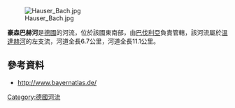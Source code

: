 {{Coord|47.97962|N|11.00297|E|display=title}}
[[Image:Hauser_Bach.jpg|right]]

'''豪森巴赫河'''是[[德國|德國]]的河流，位於該國東南部，由[[巴伐利亞|巴伐利亞]]負責管轄，該河流屬於[[溫達赫河|溫達赫河]]的左支流，河道全長6.7公里，河道全長11.1公里。

==參考資料==
* http://www.bayernatlas.de/ {{Wayback|url=http://www.bayernatlas.de/ |date=20191103104935 }}

{{Germany-geo-stub}}
[[Category:德國河流|Category:德國河流]]